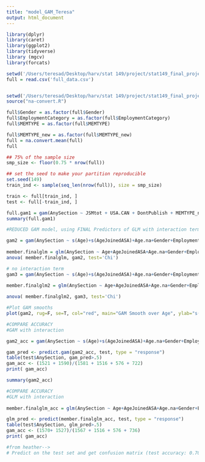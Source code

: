 ```yaml
---
title: "model_GAM_Teresa"
output: html_document
---
```


```r

library(dplyr)
library(caret)
library(ggplot2)
library(tidyverse)
library (mgcv)
library(forcats)
```


```r
setwd('/Users/teresad/Desktop/harv/stat 149/project/stat149_final_project/data')
full = read.csv('full_data.csv')


setwd('/Users/teresad/Desktop/harv/stat 149/project/stat149_final_project')
source("na-convert.R")

full$Gender = as.factor(full$Gender)
full$EmploymentCategory = as.factor(full$EmploymentCategory)
full$MEMTYPE = as.factor(full$MEMTYPE)

full$MEMTYPE_new = as.factor(full$MEMTYPE_new)
full = na.convert.mean(full)
full

## 75% of the sample size
smp_size <- floor(0.75 * nrow(full))

## set the seed to make your partition reproducible
set.seed(149)
train_ind <- sample(seq_len(nrow(full)), size = smp_size)

train <- full[train_ind, ]
test <- full[-train_ind, ]
```

```r
full.gam1 = gam(AnySection ~ JSMtot + USA.CAN + DontPublish + MEMTYPE_new + s(Age) + s(AgeJoinedASA) + Gender + EmploymentCategory + InChapter + AgeJoinedASA.na + P.SEC.BE + P.SEC.BIOM + P.SEC.BIOP + P.SEC.CNSL + P.SEC.COMP + P.SEC.EDUC + P.SEC.ENVR + P.SEC.EPI + P.SEC.GOVT + P.SEC.GRPH + P.SEC.HPSS + P.SEC.MDD + P.SEC.MHS + P.SEC.MKTG + P.SEC.NPAR + P.SEC.QP + P.SEC.SBSS + P.SEC.SDNS + P.SEC.SGG + P.SEC.SI + P.SEC.SIS + P.SEC.SLDM + P.SEC.SOC + P.SEC.SPES + P.SEC.SRMS + P.SEC.SSPA + P.SEC.TSHS, family = binomial, data = full )
summary(full.gam1)

```

```r
#REDUCED GAM model, using FINAL Predictors of GLM with interaction terms 

gam2 = gam(AnySection ~ s(Age)+s(AgeJoinedASA)+Age.na+Gender+EmploymentCategory+JSMtot+USA.CAN+DontPublish+InChapter+MEMTYPE_new+P.SEC.BE+P.SEC.BIOM+P.SEC.BIOP+P.SEC.CNSL+P.SEC.COMP+P.SEC.EDUC+P.SEC.ENVR+P.SEC.EPI+P.SEC.GOVT+P.SEC.GRPH+P.SEC.HPSS+P.SEC.MDD+P.SEC.MHS+P.SEC.MKTG+P.SEC.NPAR+P.SEC.QP+P.SEC.SBSS+P.SEC.SDNS+P.SEC.SGG+P.SEC.SI+P.SEC.SIS+P.SEC.SLDM+P.SEC.SOC+P.SEC.SPES+P.SEC.SRMS+P.SEC.SSPA+P.SEC.TSHS+ ti(Age, EmploymentCategory, bs = 'fs') + ti(Age, JSMtot, bs = 'fs'), family=binomial, data=full)
             
member.finalglm = glm(AnySection ~ Age+AgeJoinedASA+Age.na+Gender+EmploymentCategory+JSMtot+USA.CAN+DontPublish+InChapter+MEMTYPE_new+P.SEC.BE+P.SEC.BIOM+P.SEC.BIOP+P.SEC.CNSL+P.SEC.COMP+P.SEC.EDUC+P.SEC.ENVR+P.SEC.EPI+P.SEC.GOVT+P.SEC.GRPH+P.SEC.HPSS+P.SEC.MDD+P.SEC.MHS+P.SEC.MKTG+P.SEC.NPAR+P.SEC.QP+P.SEC.SBSS+P.SEC.SDNS+P.SEC.SGG+P.SEC.SI+P.SEC.SIS+P.SEC.SLDM+P.SEC.SOC+P.SEC.SPES+P.SEC.SRMS+P.SEC.SSPA+P.SEC.TSHS+Age*EmploymentCategory+Age*JSMtot, family=binomial, data=full)
anova( member.finalglm, gam2, test='Chi')


```
```r
# no interaction term 
gam3 = gam(AnySection ~ s(Age)+s(AgeJoinedASA)+Age.na+Gender+EmploymentCategory+JSMtot+USA.CAN+DontPublish+InChapter+MEMTYPE_new+P.SEC.BE+P.SEC.BIOM+P.SEC.BIOP+P.SEC.CNSL+P.SEC.COMP+P.SEC.EDUC+P.SEC.ENVR+P.SEC.EPI+P.SEC.GOVT+P.SEC.GRPH+P.SEC.HPSS+P.SEC.MDD+P.SEC.MHS+P.SEC.MKTG+P.SEC.NPAR+P.SEC.QP+P.SEC.SBSS+P.SEC.SDNS+P.SEC.SGG+P.SEC.SI+P.SEC.SIS+P.SEC.SLDM+P.SEC.SOC+P.SEC.SPES+P.SEC.SRMS+P.SEC.SSPA+P.SEC.TSHS, family=binomial, data=full)
             
member.finalglm2 = glm(AnySection ~ Age+AgeJoinedASA+Age.na+Gender+EmploymentCategory+JSMtot+USA.CAN+DontPublish+InChapter+MEMTYPE_new+P.SEC.BE+P.SEC.BIOM+P.SEC.BIOP+P.SEC.CNSL+P.SEC.COMP+P.SEC.EDUC+P.SEC.ENVR+P.SEC.EPI+P.SEC.GOVT+P.SEC.GRPH+P.SEC.HPSS+P.SEC.MDD+P.SEC.MHS+P.SEC.MKTG+P.SEC.NPAR+P.SEC.QP+P.SEC.SBSS+P.SEC.SDNS+P.SEC.SGG+P.SEC.SI+P.SEC.SIS+P.SEC.SLDM+P.SEC.SOC+P.SEC.SPES+P.SEC.SRMS+P.SEC.SSPA+P.SEC.TSHS, family=binomial, data=full)

anova( member.finalglm2, gam3, test='Chi')


```

```r
#Plot GAM smooths
plot(gam2, rug=F, se=T, col="red", main="GAM Smooth over Age", ylab="s(Age)")
```




```r

#COMPARE ACCURACY
#GAM with interaction

gam2_acc = gam(AnySection ~ s(Age)+s(AgeJoinedASA)+Age.na+Gender+EmploymentCategory+JSMtot+USA.CAN+DontPublish+InChapter+MEMTYPE_new+P.SEC.BE+P.SEC.BIOM+P.SEC.BIOP+P.SEC.CNSL+P.SEC.COMP+P.SEC.EDUC+P.SEC.ENVR+P.SEC.EPI+P.SEC.GOVT+P.SEC.GRPH+P.SEC.HPSS+P.SEC.MDD+P.SEC.MHS+P.SEC.MKTG+P.SEC.NPAR+P.SEC.QP+P.SEC.SBSS+P.SEC.SDNS+P.SEC.SGG+P.SEC.SI+P.SEC.SIS+P.SEC.SLDM+P.SEC.SOC+P.SEC.SPES+P.SEC.SRMS+P.SEC.SSPA+P.SEC.TSHS+ ti(Age, EmploymentCategory, bs = 'fs') + ti(Age, JSMtot, bs = 'fs'), family=binomial, data=train)

gam_pred <- predict.gam(gam2_acc, test, type = "response")
table(test$AnySection, gam_pred>.5)
gam_acc <- (1521 + 1590)/(1581 + 1516 + 576 + 722)
print( gam_acc)
```
```r
summary(gam2_acc)
```

```r
#COMPARE ACCURACY
#GLM with interaction
             
member.finalglm_acc = glm(AnySection ~ Age+AgeJoinedASA+Age.na+Gender+EmploymentCategory+JSMtot+USA.CAN+DontPublish+InChapter+MEMTYPE_new+P.SEC.BE+P.SEC.BIOM+P.SEC.BIOP+P.SEC.CNSL+P.SEC.COMP+P.SEC.EDUC+P.SEC.ENVR+P.SEC.EPI+P.SEC.GOVT+P.SEC.GRPH+P.SEC.HPSS+P.SEC.MDD+P.SEC.MHS+P.SEC.MKTG+P.SEC.NPAR+P.SEC.QP+P.SEC.SBSS+P.SEC.SDNS+P.SEC.SGG+P.SEC.SI+P.SEC.SIS+P.SEC.SLDM+P.SEC.SOC+P.SEC.SPES+P.SEC.SRMS+P.SEC.SSPA+P.SEC.TSHS+Age*EmploymentCategory+Age*JSMtot, family=binomial, data=train)

glm_pred <- predict(member.finalglm_acc, test, type = "response")
table(test$AnySection, glm_pred>.5)
gam_acc <- (1570+ 1527)/(1567 + 1516 + 576 + 736)
print( gam_acc)
```

```r
#from heather--> 
# Predict on the test set and get confusion matrix (test accuracy: 0.7001)
```

```r
```

```r
```
